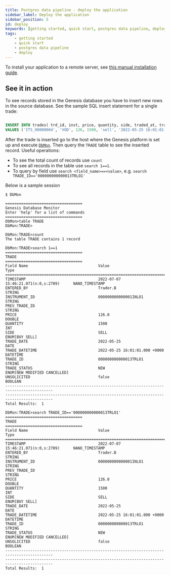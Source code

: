 ```yaml
---
title: Postgres data pipeline - deploy the application
sidebar_label: Deploy the application
sidebar_position: 5
id: deploy
keywords: [getting started, quick start, postgres data pipeline, deploy]
tags:
    - getting started
    - quick start
    - postgres data pipeline
    - deploy
---
```


To install your application to a remote server, see [this manual installation guide](../../../../getting-started/prerequisites/manual-installation/).

## See it in action

To see records stored in the Genesis database you have to insert new rows in the source database. See the sample SQL insert statement for a single trade:

```sql

INSERT INTO trades(	trd_id, inst, price, quantity, side, traded_at, trader, trade_state, unsolicited, orig_trd_id, trade_notes)
VALUES ('ITS_00000004', 'VOD', 126, 1500, 'sell', '2022-05-25 16:01:01', 'Trader.B', 'new', null, null, 'New trade, existing instrument' );
```

After the trade is inserted go to the host where the Genesis platform is set up and execute [`DbMon`](../../../../operations/commands/dbmon/). Then query the `TRADE` table to see the inserted record. Useful operations:
- To see the total count of records use `count` 
- To see all records in the table use `search 1==1`. 
- To query by field use `search <field_name>==<value>`, e.g. `search TRADE_ID=='000000000000013TRLO1'`

Below is a sample session

```shell
$ DbMon

==================================
Genesis Database Monitor
Enter 'help' for a list of commands
==================================
DbMon>table TRADE
DbMon:TRADE>

DbMon:TRADE>count
The table TRADE contains 1 record

DbMon:TRADE>search 1==1
==================================
TRADE
==================================
Field Name                               Value                                    Type
===========================================================================================
TIMESTAMP                                2022-07-07 15:46:21.071(n:0,s:2709)      NANO_TIMESTAMP
ENTERED_BY                               Trader.B                                 STRING
INSTRUMENT_ID                            000000000000001INLO1                     STRING
PREV_TRADE_ID                                                                     STRING
PRICE                                    126.0                                    DOUBLE
QUANTITY                                 1500                                     INT
SIDE                                     SELL                                     ENUM[BUY SELL]
TRADE_DATE                               2022-05-25                               DATE
TRADE_DATETIME                           2022-05-25 16:01:01.000 +0000            DATETIME
TRADE_ID                                 000000000000013TRLO1                     STRING
TRADE_STATUS                             NEW                                      ENUM[NEW MODIFIED CANCELLED]
UNSOLICITED                              false                                    BOOLEAN
-------------------------------------------------------------------------------------------
-------------------------------------------------------------------------------------------
Total Results:  1

DbMon:TRADE>search TRADE_ID=='000000000000013TRLO1'
==================================
TRADE
==================================
Field Name                               Value                                    Type
===========================================================================================
TIMESTAMP                                2022-07-07 15:46:21.071(n:0,s:2709)      NANO_TIMESTAMP
ENTERED_BY                               Trader.B                                 STRING
INSTRUMENT_ID                            000000000000001INLO1                     STRING
PREV_TRADE_ID                                                                     STRING
PRICE                                    126.0                                    DOUBLE
QUANTITY                                 1500                                     INT
SIDE                                     SELL                                     ENUM[BUY SELL]
TRADE_DATE                               2022-05-25                               DATE
TRADE_DATETIME                           2022-05-25 16:01:01.000 +0000            DATETIME
TRADE_ID                                 000000000000013TRLO1                     STRING
TRADE_STATUS                             NEW                                      ENUM[NEW MODIFIED CANCELLED]
UNSOLICITED                              false                                    BOOLEAN
-------------------------------------------------------------------------------------------
-------------------------------------------------------------------------------------------
Total Results:  1
```